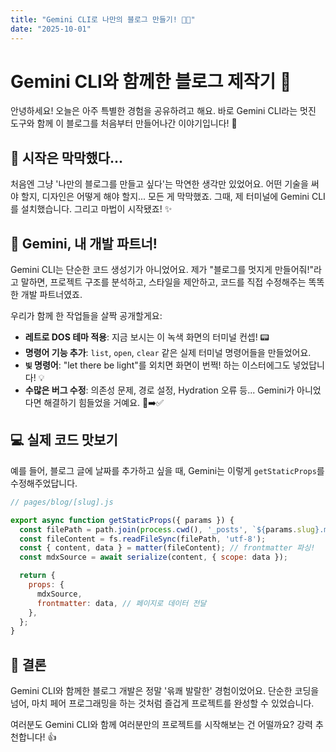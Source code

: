 ```yaml
---
title: "Gemini CLI로 나만의 블로그 만들기! 🤖✨"
date: "2025-10-01"
---
```


# Gemini CLI와 함께한 블로그 제작기 🚀

안녕하세요! 오늘은 아주 특별한 경험을 공유하려고 해요. 바로 Gemini CLI라는 멋진 도구와 함께 이 블로그를 처음부터 만들어나간 이야기입니다! 🎉

## 🤔 시작은 막막했다...

처음엔 그냥 '나만의 블로그를 만들고 싶다'는 막연한 생각만 있었어요. 어떤 기술을 써야 할지, 디자인은 어떻게 해야 할지... 모든 게 막막했죠. 그때, 제 터미널에 Gemini CLI를 설치했습니다. 그리고 마법이 시작됐죠! ✨

## 🤖 Gemini, 내 개발 파트너!

Gemini CLI는 단순한 코드 생성기가 아니었어요. 제가 "블로그를 멋지게 만들어줘!"라고 말하면, 프로젝트 구조를 분석하고, 스타일을 제안하고, 코드를 직접 수정해주는 똑똑한 개발 파트너였죠.

우리가 함께 한 작업들을 살짝 공개할게요:

- **레트로 DOS 테마 적용**: 지금 보시는 이 녹색 화면의 터미널 컨셉! 📟
- **명령어 기능 추가**: `list`, `open`, `clear` 같은 실제 터미널 명령어들을 만들었어요.
- **`빛` 명령어**: "let there be light"를 외치면 화면이 번쩍! 하는 이스터에그도 넣었답니다! 💡
- **수많은 버그 수정**: 의존성 문제, 경로 설정, Hydration 오류 등... Gemini가 아니었다면 해결하기 힘들었을 거예요. 🐛➡️✅

## 💻 실제 코드 맛보기

예를 들어, 블로그 글에 날짜를 추가하고 싶을 때, Gemini는 이렇게 `getStaticProps`를 수정해주었답니다.

```javascript
// pages/blog/[slug].js

export async function getStaticProps({ params }) {
  const filePath = path.join(process.cwd(), '_posts', `${params.slug}.mdx`);
  const fileContent = fs.readFileSync(filePath, 'utf-8');
  const { content, data } = matter(fileContent); // frontmatter 파싱!
  const mdxSource = await serialize(content, { scope: data });

  return {
    props: {
      mdxSource,
      frontmatter: data, // 페이지로 데이터 전달
    },
  };
}
```

## 🎉 결론

Gemini CLI와 함께한 블로그 개발은 정말 '윾쾌 발랄한' 경험이었어요. 단순한 코딩을 넘어, 마치 페어 프로그래밍을 하는 것처럼 즐겁게 프로젝트를 완성할 수 있었습니다.

여러분도 Gemini CLI와 함께 여러분만의 프로젝트를 시작해보는 건 어떨까요? 강력 추천합니다! 👍
